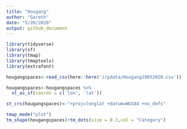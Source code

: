 ```yaml
---
title: "Hougang"
author: "Gareth"
date: "5/20/2020"
output: github_document
---
```


```r
library(tidyverse)
library(sf)
library(tmap)
library(tmaptools)
library(extrafont)
```

```r
hougangspaces<-read_csv(here::here('irpdata/Hougang19052020.csv'))
```

```r
hougangspaces<-hougangspaces %>% 
  st_as_sf(coords = c('lon', 'lat'))

st_crs(hougangspaces)<-"+proj=longlat +datum=WGS84 +no_defs"
```

```r
tmap_mode("plot")
tm_shape(hougangspaces)+tm_dots(size = 0.3,col = "Category")
```

